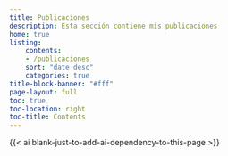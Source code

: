 ```yaml
---
title: Publicaciones
description: Esta sección contiene mis publicaciones
home: true
listing:
    contents: 
    - /publicaciones
    sort: "date desc"
    categories: true
title-block-banner: "#fff"
page-layout: full
toc: true 
toc-location: right
toc-title: Contents
---
```


::: {#publicaciones}
:::

{{< ai blank-just-to-add-ai-dependency-to-this-page >}}
